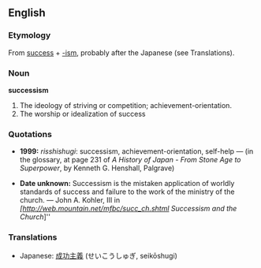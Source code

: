 ==English==

===Etymology===
From [[success]] + [[-ism]], probably after the Japanese (see Translations).

===Noun===
'''successism'''
# The ideology of striving or competition; achievement-orientation.
# The worship or idealization of success

===Quotations===

*'''1999:''' ''risshishugi'': successism, achievement-orientation, self-help &mdash; (in the glossary, at page 231 of ''A History of Japan - From Stone Age to Superpower'', by Kenneth G. Henshall, Palgrave)

*'''Date unknown:''' Successism is the mistaken application of worldly standards of success and failure to the work of the ministry of the church. &mdash; John A. Kohler, III in ''[http://web.mountain.net/mfbc/succ_ch.shtml Successism and the Church'']''

===Translations===
*Japanese: [[成功主義]] (せいこうしゅぎ, seikōshugi)